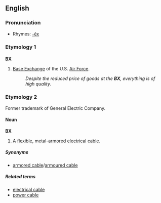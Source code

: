 {{see|Bx}}
==English==

===Pronunciation===
* Rhymes: [[Rhymes:English:-ěx|-ěx]]

===Etymology 1===

===={{initialism}}====
'''BX'''

# {{US|military}} [[Base Exchange]] of the U.S. [[Air Force]].
#: ''Despite the reduced price of goods at the '''BX''', everything is of high quality''.

===Etymology 2===
Former trademark of General Electric Company.

====Noun====
'''BX'''

# A [[flexible]], metal-[[armored]] [[electrical]] [[cable]].

=====Synonyms=====
* [[armored cable]]/[[armoured cable]]

=====Related terms=====
* [[electrical cable]]
* [[power cable]]
